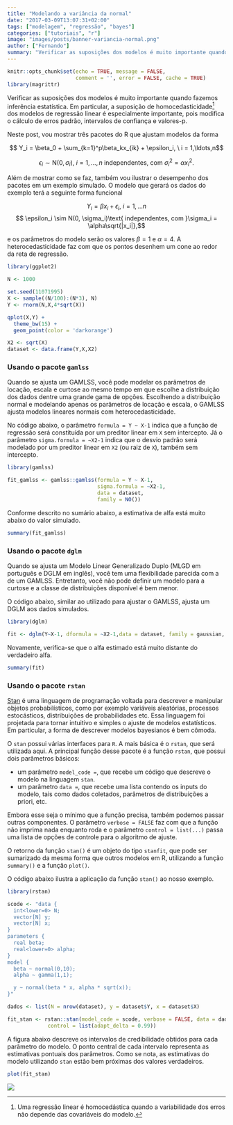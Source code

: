```yaml
---
title: "Modelando a variância da normal"
date: "2017-03-09T13:07:31+02:00"
tags: ["modelagem", "regressão", "bayes"]
categories: ["tutoriais", "r"]
image: "images/posts/banner-variancia-normal.png"
author: ["Fernando"]
summary: "Verificar as suposições dos modelos é muito importante quando fazemos inferência estatística. Em particular, a suposição de homocedasticidade dos modelos de regressão linear é especialmente importante, pois influencia o cálculo de erros padrão, intervalos de confiança e valores-p. Neste post, vou mostrar três pacotes do R que ajustam modelos de regressão linear heterocedastica."
---
```


```r
knitr::opts_chunk$set(echo = TRUE, message = FALSE, 
                      comment = '', error = FALSE, cache = TRUE)
library(magrittr)
```

Verificar as suposições dos modelos é muito importante quando fazemos inferência estatística. Em particular, a suposição de homocedasticidade[^homo_def] dos modelos de regressão linear é especialmente importante, pois modifica o cálculo de erros padrão, intervalos de confiança e valores-p.

[^homo_def]: Uma regressão linear é homocedástica quando a variabilidade dos erros não depende das covariáveis do modelo.

Neste post, vou mostrar três pacotes do R que ajustam modelos da forma

$$ Y_i = \beta_0 + \sum_{k=1}^p\beta_kx_{ik} + \epsilon_i, \ i = 1,\ldots,n$$

$$ \epsilon_{i} \sim \textrm{N}(0,\sigma_i), \ i = 1,\ldots,n \ \textrm{independentes, com }\sigma_i^2 = \alpha x_i^2.  $$

Além de mostrar como se faz, também vou ilustrar o desempenho dos pacotes em um exemplo simulado. O modelo que gerará os dados do exemplo terá a seguinte forma funcional

$$ Y_i = \beta x_i + \epsilon_i, \ i = 1,...n $$
$$ \epsilon_i \sim N(0, \sigma_i)\text{ independentes, com }\sigma_i = \alpha\sqrt{|x_i|},$$

e os parâmetros do modelo serão os valores $\beta = 1$ e $\alpha = 4$. A heterocedasticidade faz com que os pontos desenhem um cone ao redor da reta de regressão.

```r

library(ggplot2)

N <- 1000

set.seed(11071995)
X <- sample((N/100):(N*3), N)
Y <- rnorm(N,X,4*sqrt(X))

qplot(X,Y) + 
  theme_bw(15) + 
  geom_point(color = 'darkorange')

X2 <- sqrt(X)
dataset <- data.frame(Y,X,X2)

```

### Usando o pacote `gamlss`

Quando se ajusta um GAMLSS, você pode modelar os parâmetros de locação, escala e curtose ao mesmo tempo em que escolhe a distribuição dos dados dentre uma grande gama de opções. Escolhendo a distribuição normal e modelando apenas os parâmetros de locação e escala, o GAMLSS ajusta modelos lineares normais com heterocedasticidade.

No código abaixo, o parâmetro `formula = Y ~ X-1` indica que a função de regressão será constituída por um preditor linear em `X` sem intercepto. Já o parâmetro `sigma.formula = ~X2-1` indica que o desvio padrão será modelado por um preditor linear em `X2` (ou raiz de `X`), também sem intercepto.

```r

library(gamlss)

fit_gamlss <- gamlss::gamlss(formula = Y ~ X-1,
                             sigma.formula = ~X2-1,
                             data = dataset,
                             family = NO())
```

Conforme descrito no sumário abaixo, a estimativa de alfa está muito abaixo do valor simulado.

```r
summary(fit_gamlss)
```

### Usando o pacote `dglm`

Quando se ajusta um Modelo Linear Generalizado Duplo (MLGD em português e DGLM em inglês), você tem uma flexibilidade parecida com a de um GAMLSS. Entretanto, você não pode definir um modelo para a curtose e a classe de distribuições disponível é bem menor.

O código abaixo, similar ao utilizado para ajustar o GAMLSS, ajusta um DGLM aos dados simulados.

```r
library(dglm)

fit <- dglm(Y~X-1, dformula = ~X2-1,data = dataset, family = gaussian, method = 'reml')
```

Novamente, verifica-se que o alfa estimado está muito distante do verdadeiro alfa.

```r
summary(fit)
```

### Usando o pacote `rstan`

[Stan](http://mc-stan.org/) é uma linguagem de programação voltada para descrever e manipular objetos probabilísticos, como por exemplo variáveis aleatórias, processos estocásticos, distribuições de probabilidades etc. Essa linguagem foi projetada para tornar intuitivo e simples o ajuste de modelos estatísticos. Em particular, a forma de descrever modelos bayesianos é bem cômoda. 

O `stan` possui várias interfaces para `R`. A mais básica é o `rstan`, que será utilizada aqui. A principal função desse pacote é a função `rstan`, que possui dois parâmetros básicos:

- um parâmetro `model_code =`, que recebe um código que descreve o modelo na linguagem `stan`.
- um parâmetro `data =`, que recebe uma lista contendo os inputs do modelo, tais como dados coletados, parâmetros de distribuições a priori, etc.

Embora esse seja o mínimo que a função precisa, também podemos passar outras componentes. O parâmetro `verbose = FALSE` faz com que a função não imprima nada enquanto roda e o parâmetro `control = list(...)` passa uma lista de opções de controle para o algoritmo de ajuste.

O retorno da função `stan()` é um objeto do tipo `stanfit`, que pode ser sumarizado da mesma forma que outros modelos em R, utilizando a função `summary()` e a função `plot()`.

O código abaixo ilustra a aplicação da função `stan()` ao nosso exemplo.

```r

library(rstan)

scode <- "data {
  int<lower=0> N;
  vector[N] y;
  vector[N] x;
}
parameters {
  real beta;
  real<lower=0> alpha;
}
model {
  beta ~ normal(0,10);
  alpha ~ gamma(1,1);

  y ~ normal(beta * x, alpha * sqrt(x));
}"

dados <- list(N = nrow(dataset), y = dataset$Y, x = dataset$X)

fit_stan <- rstan::stan(model_code = scode, verbose = FALSE, data = dados,
             control = list(adapt_delta = 0.99))
```

A figura abaixo descreve os intervalos de credibilidade obtidos para cada parâmetro do modelo. O ponto central de cada intervalo representa as estimativas pontuais dos parâmetros. Como se nota, as estimativas do modelo utilizando `stan` estão bem próximas dos valores verdadeiros.

```r
plot(fit_stan)
```

![](/img/blog/regressao-heterocedastica/imagem_fernando_1.jpg)

